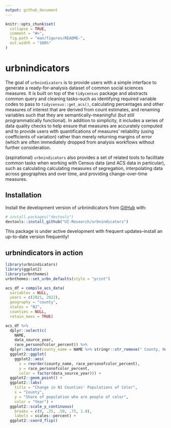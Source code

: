 ```yaml
---
output: github_document
---
```


<!-- README.md is generated from README.Rmd. Please edit that file -->

```r
knitr::opts_chunk$set(
  collapse = TRUE,
  comment = "#>",
  fig.path = "man/figures/README-",
  out.width = "100%"
)
```

# urbnindicators

<!-- badges: start -->
<!-- badges: end -->

The goal of `urbnindicators` is to provide users with a simple interface to generate a ready-for-analysis 
dataset of common social sciences measures. It is built on top of the `tidycensus` package and abstracts 
common query and cleaning tasks--such as identifying required variable codes to pass to `tidycensus::get_acs()`,
calculating percentages and other measures of interest that are derived from count estimates, and renaming variables
such that they are semantically-meaningful (but still programmatically functional). In addition to simplicity, it
includes a series of data quality checks to help ensure that measures are accurately computed and to provide users
with quantifications of measures' reliability (using coefficients of variation) rather than merely returning margins 
of error (which are often immediately dropped from analysis workflows without further consideration.

(aspirational)
`urbnindicators` also provides a set of related tools to facilitate common tasks when working with Census data 
(and ACS data in particular), such as calculating calculating measures of segregation, interpolating data across 
geographies and over time, and providing change-over-time measures. 


## Installation

Install the development version of urbnindicators from [GitHub](https://github.com/) with:

``` r
# install.packages("devtools")
devtools::install_github("UI-Research/urbnindicators")
```

This package is under active development with frequent updates--install an up-to-date version frequently!

## urbnindicators in action

```r
library(urbnindicators)
library(ggplot2)
library(urbnthemes)
urbnthemes::set_urbn_defaults(style = "print")

acs_df = compile_acs_data(
  variables = NULL,
  years = c(2021, 2022),
  geography = "county",
  states = "NJ",
  counties = NULL,
  retain_moes = TRUE)

acs_df %>% 
  dplyr::select(c(
    NAME,
    data_source_year, 
    race_personofcolor_percent)) %>%
  dplyr::mutate(county_name = NAME %>% stringr::str_remove(" County, New Jersey")) %>%
  ggplot2::ggplot(
    ggplot2::aes(
      x = reorder(county_name, race_personofcolor_percent), 
      y = race_personofcolor_percent, 
      color = factor(data_source_year))) +
  ggplot2::geom_point() +
  ggplot2::labs(
    title = "Change in NJ Counties' Populations of Color",
    x = "County", 
    y = "Share of population who are people of color",
    color = "Year") +
  ggplot2::scale_y_continuous(
    breaks = c(0, .25, .50, .75, 1.0),
    labels = scales::percent) +
  ggplot2::coord_flip()
```
